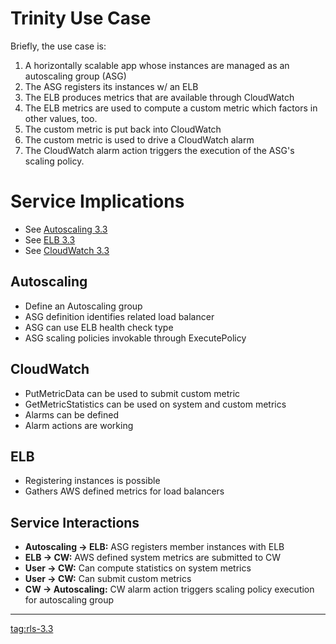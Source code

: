 = Trinity Use Case =
Briefly, the use case is:
# A horizontally scalable app whose instances are managed as an autoscaling group (ASG)
# The ASG registers its instances w/ an ELB
# The ELB produces metrics that are available through CloudWatch
# The ELB metrics are used to compute a custom metric which factors in other values, too.
# The custom metric is put back into CloudWatch
# The custom metric is used to drive a CloudWatch alarm
# The CloudWatch alarm action triggers the execution of the ASG's scaling policy.

= Service Implications =
* See [[autoscaling-3.3-spec|Autoscaling 3.3]]
* See [[elb-3.3-spec|ELB 3.3]]
* See [[cloudwatch-3.3-spec|CloudWatch 3.3]]

== Autoscaling ==
* Define an Autoscaling group
* ASG definition identifies related load balancer
* ASG can use ELB health check type
* ASG scaling policies invokable through ExecutePolicy

== CloudWatch ==
* PutMetricData can be used to submit custom metric
* GetMetricStatistics can be used on system and custom metrics
* Alarms can be defined
* Alarm actions are working

== ELB ==
* Registering instances is possible
* Gathers AWS defined metrics for load balancers

== Service Interactions ==
* '''Autoscaling -> ELB:''' ASG registers member instances with ELB
* '''ELB -> CW:''' AWS defined system metrics are submitted to CW
* '''User -> CW:''' Can compute statistics on system metrics
* '''User -> CW:''' Can submit custom metrics
* '''CW -> Autoscaling:''' CW alarm action triggers scaling policy execution for autoscaling group


----
[[tag:rls-3.3]]